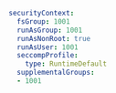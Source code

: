 ```yaml
securityContext:
  fsGroup: 1001
  runAsGroup: 1001
  runAsNonRoot: true
  runAsUser: 1001
  seccompProfile:
    type: RuntimeDefault
  supplementalGroups:
  - 1001
```
    